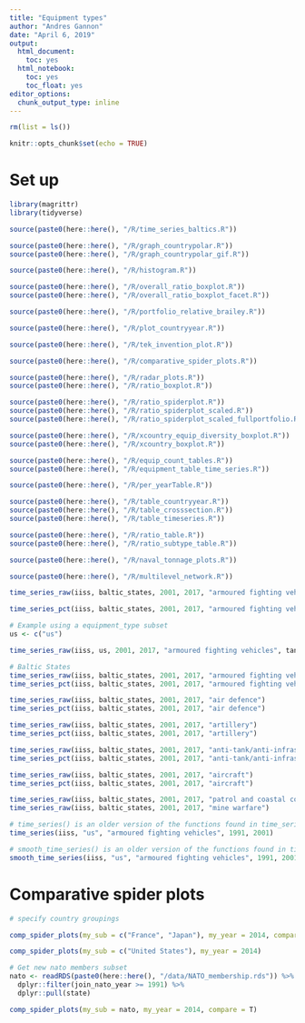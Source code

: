 ```yaml
---
title: "Equipment types"
author: "Andres Gannon"
date: "April 6, 2019"
output:
  html_document:
    toc: yes
  html_notebook:
    toc: yes
    toc_float: yes
editor_options:
  chunk_output_type: inline
---
```

<style>
    body .main-container {
        max-width: 100%;
    }
</style>

```r
rm(list = ls())

knitr::opts_chunk$set(echo = TRUE)
```

# Set up
```r
library(magrittr)
library(tidyverse)

source(paste0(here::here(), "/R/time_series_baltics.R"))

source(paste0(here::here(), "/R/graph_countrypolar.R"))
source(paste0(here::here(), "/R/graph_countrypolar_gif.R"))

source(paste0(here::here(), "/R/histogram.R"))

source(paste0(here::here(), "/R/overall_ratio_boxplot.R"))
source(paste0(here::here(), "/R/overall_ratio_boxplot_facet.R"))

source(paste0(here::here(), "/R/portfolio_relative_brailey.R"))

source(paste0(here::here(), "/R/plot_countryyear.R"))

source(paste0(here::here(), "/R/tek_invention_plot.R"))

source(paste0(here::here(), "/R/comparative_spider_plots.R"))

source(paste0(here::here(), "/R/radar_plots.R"))
source(paste0(here::here(), "/R/ratio_boxplot.R"))

source(paste0(here::here(), "/R/ratio_spiderplot.R"))
source(paste0(here::here(), "/R/ratio_spiderplot_scaled.R"))
source(paste0(here::here(), "/R/ratio_spiderplot_scaled_fullportfolio.R"))

source(paste0(here::here(), "/R/xcountry_equip_diversity_boxplot.R"))
source(paste0(here::here(), "/R/xcountry_boxplot.R"))

source(paste0(here::here(), "/R/equip_count_tables.R"))
source(paste0(here::here(), "/R/equipment_table_time_series.R"))

source(paste0(here::here(), "/R/per_yearTable.R"))

source(paste0(here::here(), "/R/table_countryyear.R"))
source(paste0(here::here(), "/R/table_crosssection.R"))
source(paste0(here::here(), "/R/table_timeseries.R"))

source(paste0(here::here(), "/R/ratio_table.R"))
source(paste0(here::here(), "/R/ratio_subtype_table.R"))

source(paste0(here::here(), "/R/naval_tonnage_plots.R"))

source(paste0(here::here(), "/R/multilevel_network.R"))
```

```r
time_series_raw(iiss, baltic_states, 2001, 2017, "armoured fighting vehicles")
```

```r
time_series_pct(iiss, baltic_states, 2001, 2017, "armoured fighting vehicles")
```

```r
# Example using a equipment_type subset
us <- c("us")

time_series_raw(iiss, us, 2001, 2017, "armoured fighting vehicles", tanks)
```

```r
# Baltic States
time_series_raw(iiss, baltic_states, 2001, 2017, "armoured fighting vehicles")
time_series_pct(iiss, baltic_states, 2001, 2017, "armoured fighting vehicles")

time_series_raw(iiss, baltic_states, 2001, 2017, "air defence")
time_series_pct(iiss, baltic_states, 2001, 2017, "air defence")

time_series_raw(iiss, baltic_states, 2001, 2017, "artillery")
time_series_pct(iiss, baltic_states, 2001, 2017, "artillery")

time_series_raw(iiss, baltic_states, 2001, 2017, "anti-tank/anti-infrastructure")
time_series_pct(iiss, baltic_states, 2001, 2017, "anti-tank/anti-infrastructure")

time_series_raw(iiss, baltic_states, 2001, 2017, "aircraft")
time_series_pct(iiss, baltic_states, 2001, 2017, "aircraft")

time_series_raw(iiss, baltic_states, 2001, 2017, "patrol and coastal combatants")
time_series_raw(iiss, baltic_states, 2001, 2017, "mine warfare")
```

```r
# time_series() is an older version of the functions found in time_series_baltics.R
time_series(iiss, "us", "armoured fighting vehicles", 1991, 2001)
```

```r
# smooth_time_series() is an older version of the functions found in time_series_baltics.R
smooth_time_series(iiss, "us", "armoured fighting vehicles", 1991, 2001)
```

# Comparative spider plots
```r
# specify country groupings

comp_spider_plots(my_sub = c("France", "Japan"), my_year = 2014, compare = T)
```

```r
comp_spider_plots(my_sub = c("United States"), my_year = 2014)
```

```r
# Get new nato members subset 
nato <- readRDS(paste0(here::here(), "/data/NATO_membership.rds")) %>% 
  dplyr::filter(join_nato_year >= 1991) %>% 
  dplyr::pull(state)

comp_spider_plots(my_sub = nato, my_year = 2014, compare = T)
```
